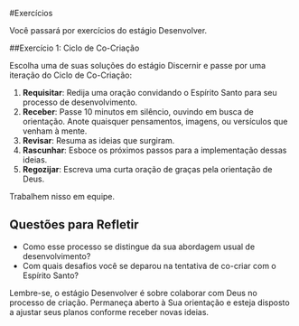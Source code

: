 #Exercícios

Você passará por exercícios do estágio Desenvolver.

##Exercício 1: Ciclo de Co-Criação


Escolha uma de suas soluções do estágio Discernir e passe por uma iteração do Ciclo de Co-Criação:

1. **Requisitar**: Redija uma oração convidando o Espírito Santo para seu processo de desenvolvimento.
2. **Receber**: Passe 10 minutos em silêncio, ouvindo em busca de orientação. Anote quaisquer pensamentos, imagens, ou versículos que venham à mente.
3. **Revisar**: Resuma as ideias que surgiram.
4. **Rascunhar**: Esboce os próximos passos para a implementação dessas ideias.
5. **Regozijar**: Escreva uma curta oração de graças pela orientação de Deus.


Trabalhem nisso em equipe.


## Questões para Refletir


- Como esse processo se distingue da sua abordagem usual de desenvolvimento?
- Com quais desafios você se deparou na tentativa de co-criar com o Espírito Santo?

Lembre-se, o estágio Desenvolver é sobre colaborar com Deus no processo de criação. Permaneça aberto à Sua orientação e esteja disposto a ajustar seus planos conforme receber novas ideias.
